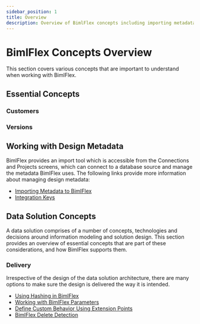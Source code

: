 ```yaml
---
sidebar_position: 1
title: Overview
description: Overview of BimlFlex concepts including importing metadata, templates, integration keys, load parameters, and delete detection
---
```



# BimlFlex Concepts Overview

This section covers various concepts that are important to understand when working with BimlFlex.

## Essential Concepts

### Customers

<InclHeaderCustomer />

### Versions

<InclHeaderVersion />

## Working with Design Metadata

<InclHeaderBimlflexApp />

BimlFlex provides an import tool which is accessible from the Connections and Projects screens, which can connect to a database source and manage the metadata BimlFlex uses. The following links provide more information about managing design metadata:

* [Importing Metadata to BimlFlex](./importing-metadata)
* [Integration Keys](./integration-keys)

## Data Solution Concepts

A data solution comprises of a number of concepts, technologies and decisions around information modeling and solution design. This section provides an overview of essential concepts that are part of these considerations, and how BimlFlex supports them.

### Delivery

Irrespective of the design of the data solution architecture, there are many options to make sure the design is delivered the way it is intended.

* [Using Hashing in BimlFlex](./hashing)
* [Working with BimlFlex Parameters](./load-parameters)
* [Define Custom Behavior Using Extension Points](./extension-points)
* [BimlFlex Delete Detection](./delete-detection)
